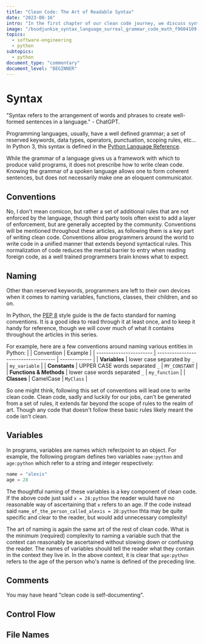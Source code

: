 ```yaml
---
title: "Clean Code: The Art of Readable Syntax"
date: "2023-08-16"
intro: "In the first chapter of our clean code journey, we discuss syntax, starting from the naming of variables, the writing of comments and much more!"
image: "/bsodjunkie_syntax_language_surreal_grammar_code_math_f9604109-114f-4469-b2f2-bacde7adc599.png"
topics:
  - software-engineering
  - python
subtopics:
  - python
document_type: "commentary"
document_level: "BEGINNER"
---
```


<QuoteComponent
  author="Andrew Hunt and David Thomas"
  text="How you write code is as much a matter of personal style as how you wear your hair. But just as there are bad hair days, there are bad code days."
  source="The Pragmatic Programmer"
/>

# Syntax

"Syntax refers to the arrangement of words and phrases to create well-formed sentences in a language." - ChatGPT.

Programming languages, usually, have a well defined grammar; a set of reserved keywords, data types, operators, punctuation, scoping rules, etc... In Python 3, this syntax is defined in the [Python Language Reference](https://docs.python.org/3/reference/index.html).

While the grammar of a language gives us a framework with which to produce valid programs, it does not prescribe how to write clean code. Knowing the grammar of a spoken language allows one to form coherent sentences, but does not necessarily make one an eloquent communicator.

## Conventions

No, I don't mean comicon, but rather a set of additional rules that are not enforced by the language, though third party tools often exist to add a layer of enforcement, but are generally accepted by the community. Conventions will be mentioned throughout these articles, as following them is a key part of writing clean code. Conventions allow programmers around the world to write code in a unified manner that extends beyond syntactical rules. This normalization of code reduces the mental barrier to entry when reading foreign code, as a well trained programmers brain knows what to expect.

## Naming

Other than reserved keywords, programmers are left to their own devices when it comes to naming variables, functions, classes, their children, and so on.

In Python, the [PEP 8](https://www.python.org/dev/peps/pep-0008/) style guide is the de facto standard for naming conventions. It is a good idea to read through it at least once, and to keep it handy for reference, though we will cover much of what it contains throughout the articles in this series.

For example, here are a few conventions around naming various entities in Python:
| | Convention | Example |
| ----------------------- | ------------------------------------ | ------------- |
| **Variables** | lower case separated by `_` | `my_variable` |
| **Constants** | UPPER CASE words separated `_` | `MY_CONSTANT` |
| **Functions & Methods** | lower case words separated `_` | `my_function` |
| **Classes** | CamelCase | `MyClass` |

So one might think, following this set of conventions will lead one to write clean code. Clean code, sadly and luckily for our jobs, can't be generated from a set of rules, it extends far beyond the scope of rules to the realm of art. Though any code that doesn't follow these basic rules likely meant the code isn't clean.

## Variables

In programs, variables are names which refer/point to an object. For example, the following program defines two variables `name:python` and `age:python` which refer to a string and integer respectively:
```python
name = "alexis"
age = 28
```

The thoughtful naming of these variables is a key component of clean code. If the above code just said `x = 28:python` the reader would have no reasonable way of ascertaining that `x` refers to an age. If the code instead said `name_of_the_person_called_alexis = 28:python` thta may be quite specific and clear to the reader, but would add unnecessary complexity!

The art of naming is again the same art of the rest of clean code. What is the minimum (required) complexity to naming a variable such that the context can reasonably be ascertained without slowing down or confusing the reader. The names of variables should tell the reader what they contain in the context they live in. In the above context, it is clear that `age:python` refers to the age of the person who's name is defined of the preceding line.

## Comments

You may have heard "clean code is self-documenting".

## Control Flow

## File Names